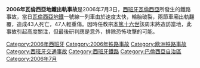 {{expand|time=2015-04-13T11:04:54+00:00}}
{{unreferenced|time=2015-04-13T11:04:54+00:00}}
{{Infobox rail accident
| title            = 瓦倫西亞地鐵出軌事故
| boxwidth         = 
| image            = 
| image_alt        = 
| image_width      = 
| caption          = 
| date             = 2006年7月3日
| time             = 13:03
| location         = [[瓦倫西亞自治區|瓦倫西亞自治區]][[瓦倫西亞|瓦倫西亞]]
| location-dist    = 
| location-dist-mi = 
| location-dir     = 
| location-city    = 
| coordinates      = {{coord|39.4613|-0.3826}}
| country          = {{ESP}}
| line             = [[瓦倫西亞地鐵|瓦倫西亞地鐵]]1號線
| operator         = 
| type             = 脫軌
| cause            = 
| trains           = 
| pax              = 
| deaths           = 43
| injuries         = 47
| damage           = 
| map              = 
| map_name         = 
| map_state        = 
}}
'''2006年瓦倫西亞地鐵出軌事故'''是2006年7月3日，[[西班牙|西班牙]][[瓦倫西亞|瓦倫西亞]]所發生的鐵路事故，當日[[瓦倫西亞地鐵|瓦倫西亞地鐵]]一號線一列車由於速度太快，輪胎破裂，兩節車廂出軌翻覆，造成43人死亡，47人輕重傷。因時任教宗[[本篤十六世|本篤十六世]]該周末將造訪當地，此事故引起高度關注，但最後研判應是意外，排除恐怖攻擊的可能。

[[Category:2006年西班牙|Category:2006年西班牙]]
[[Category:2006年铁路事故|Category:2006年铁路事故]]
[[Category:欧洲铁路事故|Category:欧洲铁路事故]]
[[Category:西班牙交通事故|Category:西班牙交通事故]]
[[Category:西班牙鐵路|Category:西班牙鐵路]]
[[Category:巴倫西亞自治區|Category:巴倫西亞自治區]]
[[Category:2006年7月|Category:2006年7月]]